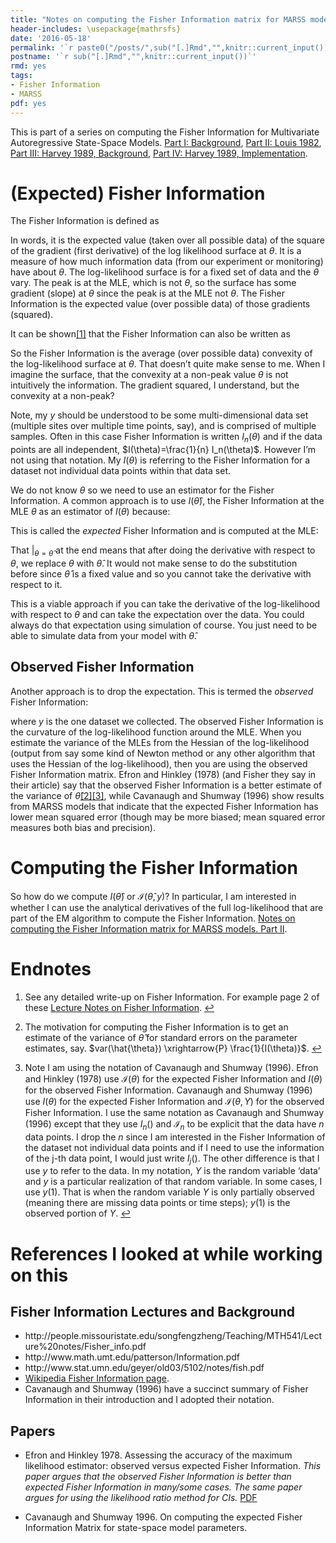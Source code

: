 ```yaml
---
title: "Notes on computing the Fisher Information matrix for MARSS models. Part I Background"
header-includes: \usepackage{mathrsfs}
date: '2016-05-18'
permalink: '`r paste0("/posts/",sub("[.]Rmd","",knitr::current_input()),"/")`'
postname: '`r sub("[.]Rmd","",knitr::current_input())`'
rmd: yes
tags:
- Fisher Information
- MARSS
pdf: yes
---
```


<!--
require(eehutils)
filename="2016-5-18-FI-recursion-1.Rmd"
rmd_to_gfm(filename, pdf=TRUE)
-->
This is part of a series on computing the Fisher Information for Multivariate Autoregressive State-Space Models.
[Part I: Background](https://eeholmes.github.io/posts/2016-5-18-FI-recursion-1/), 
[Part II: Louis 1982](https://eeholmes.github.io/posts/2016-5-19-FI-recursion-2/), 
[Part III: Harvey 1989, Background](https://eeholmes.github.io/posts/2016/06/FI-III/),
[Part IV: Harvey 1989, Implementation](https://eeholmes.github.io/posts/2017/05/FI-IV/).

(Expected) Fisher Information
===================

The Fisher Information is defined as
<div>
\begin{equation}\label{FisherInformation}
I(\theta) = E_{Y|\theta}\{ [\partial\log L(\theta|Y)/\partial\theta]^2 \} = \int_x [\partial\log L(\theta|y)/\partial\theta]^2 f(y|\theta)dy
\end{equation}
</div>
In words, it is the expected value (taken over all possible data) of the square of the gradient (first derivative) of the log likelihood surface at $\theta$.  It is a measure of how much information data (from our experiment or monitoring) have about $\theta$.  The log-likelihood surface is for a fixed set of data and the $\theta$ vary.  The peak is at the MLE, which is not $\theta$, so the surface has some gradient  (slope) at $\theta$ since the peak is at the MLE not $\theta$.  The Fisher Information is the expected value (over possible data) of those gradients (squared).

It can be shown<span id="a1">[[1]](#f1)</span> that the Fisher Information can also be written as
<div>
\begin{equation}
I(\theta) = - E_{Y|\theta}\{ \partial^2\log L(\theta|Y)/\partial\theta^2 \} = -\int_y [\partial^2\log L(\theta|y)/\partial\theta^2 f(y|\theta)dy
\end{equation}
</div>
So the Fisher Information is the average (over possible data) convexity of the log-likelihood surface at $\theta$. That doesn't quite make sense to me.  When I imagine the surface, that the convexity at a non-peak value $\theta$ is not intuitively the information.  The gradient squared, I understand, but the convexity at a non-peak?

Note, my $y$ should be understood to be some multi-dimensional data set (multiple sites over multiple time points, say), and is comprised of multiple samples.   Often in this case Fisher Information is written $I_n(\theta)$ and if the data points are all independent, $I(\theta)=\frac{1}{n} I_n(\theta)$.  However I'm not using that notation. My $I(\theta)$ is referring to the Fisher Information for a dataset not individual data points within that data set.

We do not know $\theta$ so we need to use an estimator for the Fisher Information. A common approach is to use $I(\hat{\theta})$, the Fisher Information at the MLE $\theta$ as an estimator of $I(\theta)$ because:
<div>
\begin{equation}
I(\hat{\theta}) \xrightarrow{P} I(\theta)
\end{equation}
</div>
This is called the *expected* Fisher Information and is computed at the MLE:
<div>
\begin{equation}\label{expectedFisherInformation}
I(\hat{\theta}) = - E_{Y|\hat{\theta}}\{ \partial^2\log L(\theta|Y)/\partial \theta^2 \} |_{\theta=\hat{\theta}}
\end{equation}
</div>
That $\vert_{\theta=\hat{\theta}}$ at the end means that after doing the derivative with respect to $\theta$, we replace $\theta$ with $\hat{\theta}$.  It would not make sense to do the substitution before since $\hat{\theta}$ is a fixed value and so you cannot take the derivative with respect to it.

This is a viable approach if you can take the derivative of the log-likelihood with respect to $\theta$ and can take the expectation over the data.  You could always do that expectation using simulation of course.  You just need to be able to simulate data from your model with $\hat{\theta}$.

Observed Fisher Information
-------------------------

Another approach is to drop the expectation.  This is termed the *observed* Fisher Information: 
<div>
\begin{equation}\label{observedFisherInformation}
\mathcal{I}(\hat{\theta},y) = - \left.\frac{\partial^2\log L(\theta|y)}{\partial \theta^2} \right|_{\theta=\hat{\theta}}
\end{equation}
</div>
where $y$ is the one dataset we collected.  The observed Fisher Information is the curvature of the log-likelihood function around the MLE. When you estimate the variance of the MLEs from the Hessian of the log-likelihood (output from say some kind of Newton method or any other algorithm that uses the Hessian of the log-likelihood), then you are using the observed Fisher Information matrix.  Efron and Hinkley (1978) (and Fisher they say in their article) say that the observed Fisher Information is a better estimate of the variance of $\hat{\theta}$<span id="a2">[[2]](#f2)</span><span id="a3">[[3]](#f3)</span>, while Cavanaugh and Shumway (1996) show results from MARSS models that indicate that the expected Fisher Information has lower mean squared error (though may be more biased; mean squared error measures both bias and precision). 

Computing the Fisher Information
================================

So how do we compute $I(\hat{\theta})$ or $\mathcal{I}(\hat{\theta},y)$?  In particular, I am interested in whether I can use the analytical derivatives of the full log-likelihood that are part of the EM algorithm to compute the Fisher Information. [Notes on computing the Fisher Information matrix for MARSS models. Part II](https://eeholmes.github.io/posts/2016-5-19-FI-recursion-2/).

Endnotes
=============

1. <span id="f1"></span> See any detailed write-up on Fisher Information.  For example page 2 of these [Lecture Notes on Fisher Information](http://people.missouristate.edu/songfengzheng/Teaching/MTH541/Lecture%20notes/Fisher_info.pdf). [$\hookleftarrow$](#a1)

2. <span id="f2"></span> The motivation for computing the Fisher Information is to get an estimate of the variance of $\hat{\theta}$ for standard errors on the parameter estimates, say.  $var(\hat{\theta}) \xrightarrow{P} \frac{1}{I(\theta)}$. [$\hookleftarrow$](#a2)

3. <span id="f3"></span> Note I am using the notation of Cavanaugh and Shumway (1996).  Efron and Hinkley (1978) use $\mathscr{I}(\theta)$ for  the expected Fisher Information and $I(\theta)$ for the observed Fisher Information.  Cavanaugh and Shumway (1996) use $I(\theta)$ for the expected Fisher Information and $\mathcal{I}(\theta,Y)$ for the observed Fisher Information.  I use the same notation as Cavanaugh and Shumway (1996) except that they use $I_n()$ and $\mathcal{I}_n$ to be explicit that the data have $n$ data points.  I drop the $n$ since I am interested in the Fisher Information of the dataset not individual data points and if I need to use the information of the j-th data point, I would just write $I_j()$.  The other difference is that I use $y$ to refer to the data.   In my notation, $Y$ is the random variable 'data' and $y$ is a particular realization of that random variable.  In some cases, I use  $y(1)$.  That is when the random variable $Y$ is only partially observed (meaning there are missing data points or time steps); $y(1)$ is the observed portion of $Y$. [$\hookleftarrow$](#a3)


References I looked at while working on this
===============================================

Fisher Information Lectures and Background
--------------------------

* http://people.missouristate.edu/songfengzheng/Teaching/MTH541/Lecture%20notes/Fisher_info.pdf
* http://www.math.umt.edu/patterson/Information.pdf
* http://www.stat.umn.edu/geyer/old03/5102/notes/fish.pdf
* [Wikipedia Fisher Information page](https://en.wikipedia.org/wiki/Fisher_information).
* Cavanaugh and Shumway (1996) have a succinct summary of Fisher Information in their introduction and I adopted their notation.
 
Papers
------------

* Efron and Hinkley 1978.  Assessing the accuracy of the maximum likelihood estimator: observed versus expected Fisher Information.  *This paper argues that the observed Fisher Information is better than expected Fisher Information in many/some cases.  The same paper argues for using the likelihood ratio method for CIs.* [PDF](https://www.stat.tamu.edu/~suhasini/teaching613/expected_observed_information78.pdf)

* Cavanaugh and Shumway 1996. On computing the expected Fisher Information Matrix for state-space model parameters.
